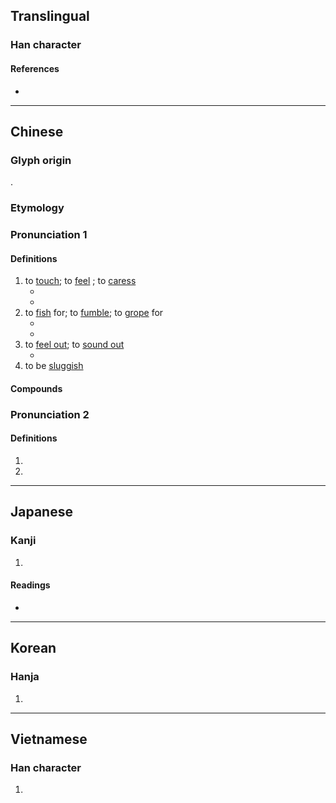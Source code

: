 {{character info/new}}
==Translingual==

===Han character===
{{Han char|rn=64|rad=手|as=11|sn=14|four=54034|canj=QTAK|ids=⿰扌莫}}

====References====
* {{Han ref|kx=0452.050|dkj=12644|dj=0802.090|hdz=31929.040|uh=6478|ud=25720|bh=BA4E|bd=47694}}

----

==Chinese==
{{zh-forms|alt=摹}}

===Glyph origin===
{{Han etym}}
{{Han compound|手|莫|ls=psc|c1=s|t1=hand|c2=p}}.

===Etymology===
{{rfe|zh}}

===Pronunciation 1===
{{zh-pron
|m=mō,māo,2nb=variant
|m-s=mo1
|c=mo2,mok3,mok6
|c_note=mok3, mok6 - rare
|h=pfs=miâ/mô/mo
|mn=xm,qz,zz,tp,kh,yl,tn,hc,tc:bong/qz,lk,sx,km,mg:bo͘/xm,qz,zz:mo͘
|mn_note=Xiamen, Quanzhou, Zhangzhou: bong - vernacular; mo͘/bo͘ - literary
Taiwan: bong/bo͘, mo͘ - vernacular
|mc=2
|oc=2
|cat=v
}}

====Definitions====
{{zh-hanzi}}

# to [[touch]]; to [[feel]] {{qualifier|with the hand}}; to [[caress]]
#* {{zh-x|這 紙 摸 起來 很 粗糙。|This paper '''feels''' rough.}}
#* {{zh-x|他 摸 了 摸 男孩 的 額頭，燒 得 燙 手。|He '''touched''' the boy's forehead. It was burning hot.}}
# to [[fish]] for; to [[fumble]]; to [[grope]] for
#* {{zh-x|他 把手 伸 進 上衣 口袋 裡 摸 鑰匙。|He '''dug into''' his coat pocket for his keys.}}
#* {{zh-x|他 在 黑暗 中 到處 瞎 摸 找 另一 隻 襪子。|He '''groped''' around in the dark for his other sock.}}
# to [[feel out]]; to [[sound out]]
#* {{zh-x|我 簡直 摸 不 透 他。|I just can't '''figure him out'''.}}
# to be [[sluggish]]

====Compounds====
{{zh-der|摸彩|摸底|摸黑|摸脈|摸門|摸門兒|摸排|摸索|摸透|偷雞摸狗|咂摸|尋摸|偷偷摸摸|循衣摸床|不摸頭|估摸|不可捉摸|偷東摸西|暗中摸索|摸骨相|摸金校尉|摸瞎|瞎子摸象|摸手熟|投東摸西|東摸西摸|摸門不著|搔頭摸耳|摸不著|撫摸|捫摸|撈摸|海底摸月|摸骨|摸魚|摸棱|摸秋|摸不清|摸稜兩可|捉摸|盲人摸象|描摸|掏摸|水底摸月|摸頭|捉摸不定|摸棱兩可|瞎子摸魚|眾盲摸象|摸頭不著|揣摸|突突摸摸|摸量|摸氣候|東偷西摸|摸雞偷狗|摸魚公|渾水摸魚|東撈西摸|打摸|混水摸魚|摸稜|摸稜宰相|摸春牛|摸清|摸著|摸米桶|摸盲盲|摸牌|扶牆摸壁|蒱睃摸索|都都摸摸|順藤摸瓜|著摸|踅摸|黑天摸地|難以捉摸|自摸|迷留摸亂|鬼摸腦殼|迂摸|觸摸}}

===Pronunciation 2===
{{zh-pron
|m=mó
|mc=1
|oc=1
|cat=v
}}

====Definitions====
{{zh-hanzi}}

# {{zh-alt-form|摹}}
# {{zh-used in|摸棱}}

{{zh-cat|Elementary}}

----

==Japanese==

===Kanji===
{{ja-kanji|grade=|rs=手11}}

# {{defn|lang=ja|sort=手11}}

====Readings====
* {{ja-readings
|goon=まく, も
|kanon=ばく, ぼ
|kun=うつ-す, さぐ-る, と-る
}}

----

==Korean==

===Hanja===
{{ko-hanja|hangeul=모|eumhun=|rv=mo|mr=mo|y=mo}}

# {{defn|lang=ko|sort=手11}}

----

==Vietnamese==

===Han character===
{{vi-readings|rs=手11|hanviet=[[mò]], [[mó]], [[mọ]], [[mô]], [[mạc]]}}

# {{defn|lang=vi|sort=手11}}